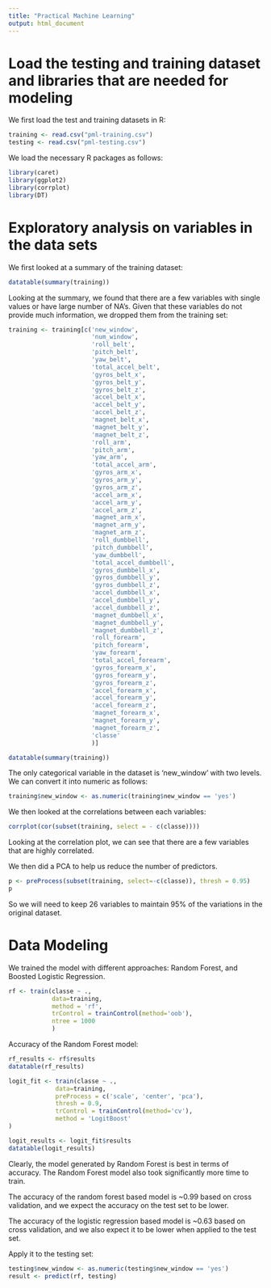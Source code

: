 ```yaml
---
title: "Practical Machine Learning"
output: html_document
---
```


# Load the testing and training dataset and libraries that are needed for modeling

We first load the test and training datasets in R:

```r
training <- read.csv("pml-training.csv")
testing <- read.csv("pml-testing.csv")
```

We load the necessary R packages as follows:

```r
library(caret)
library(ggplot2)
library(corrplot)
library(DT)
```

# Exploratory analysis on variables in the data sets

We first looked at a summary of the training dataset:

```r
datatable(summary(training))
```

Looking at the summary, we found that there are a few variables with single values or have large number of NA's. Given that these variables do not provide much information, we dropped them from the training set:

```r
training <- training[c('new_window', 
                       'num_window',
                       'roll_belt',
                       'pitch_belt',
                       'yaw_belt',
                       'total_accel_belt',
                       'gyros_belt_x',
                       'gyros_belt_y',
                       'gyros_belt_z',
                       'accel_belt_x',
                       'accel_belt_y',
                       'accel_belt_z',
                       'magnet_belt_x',
                       'magnet_belt_y',
                       'magnet_belt_z',
                       'roll_arm',
                       'pitch_arm',
                       'yaw_arm',
                       'total_accel_arm',
                       'gyros_arm_x',
                       'gyros_arm_y',
                       'gyros_arm_z',
                       'accel_arm_x',
                       'accel_arm_y',
                       'accel_arm_z',
                       'magnet_arm_x',
                       'magnet_arm_y',
                       'magnet_arm_z',
                       'roll_dumbbell',
                       'pitch_dumbbell',
                       'yaw_dumbbell',
                       'total_accel_dumbbell',
                       'gyros_dumbbell_x',
                       'gyros_dumbbell_y',
                       'gyros_dumbbell_z',
                       'accel_dumbbell_x',
                       'accel_dumbbell_y',
                       'accel_dumbbell_z',
                       'magnet_dumbbell_x',
                       'magnet_dumbbell_y',
                       'magnet_dumbbell_z',
                       'roll_forearm',
                       'pitch_forearm',
                       'yaw_forearm',
                       'total_accel_forearm',
                       'gyros_forearm_x',
                       'gyros_forearm_y',
                       'gyros_forearm_z',
                       'accel_forearm_x',
                       'accel_forearm_y',
                       'accel_forearm_z',
                       'magnet_forearm_x',
                       'magnet_forearm_y',
                       'magnet_forearm_z',
                       'classe'
                       )]

datatable(summary(training))
```

The only categorical variable in the dataset is 'new_window' with two levels. We can convert it into numeric as follows:

```r
training$new_window <- as.numeric(training$new_window == 'yes')
```

We then looked at the correlations between each variables:

```r
corrplot(cor(subset(training, select = - c(classe))))
```

Looking at the correlation plot, we can see that there are a few variables that are highly correlated. 

We then did a PCA to help us reduce the number of predictors.

```r
p <- preProcess(subset(training, select=-c(classe)), thresh = 0.95)
p
```

So we will need to keep 26 variables to maintain 95% of the variations in the original dataset.

# Data Modeling

We trained the model with different approaches: Random Forest, and Boosted Logistic Regression.

```r
rf <- train(classe ~ ., 
            data=training, 
            method = 'rf',
            trControl = trainControl(method='oob'),
            ntree = 1000
            )
```

Accuracy of the Random Forest model:

```r
rf_results <- rf$results
datatable(rf_results)
```

```r
logit_fit <- train(classe ~ ., 
             data=training, 
             preProcess = c('scale', 'center', 'pca'),
             thresh = 0.9, 
             trControl = trainControl(method='cv'),
             method = 'LogitBoost'
)
```


```r
logit_results <- logit_fit$results
datatable(logit_results)
```

Clearly, the model generated by Random Forest is best in terms of accuracy. The Random Forest model also took significantly more time to train.


The accuracy of the random forest based model is ~0.99 based on cross validation, and we expect the accuracy on the test set to be lower. 

The accuracy of the logistic regression based model is ~0.63 based on cross validation, and we also expect it to be lower when applied to the test set.


Apply it to the testing set:

```r
testing$new_window <- as.numeric(testing$new_window == 'yes')
result <- predict(rf, testing)
```
